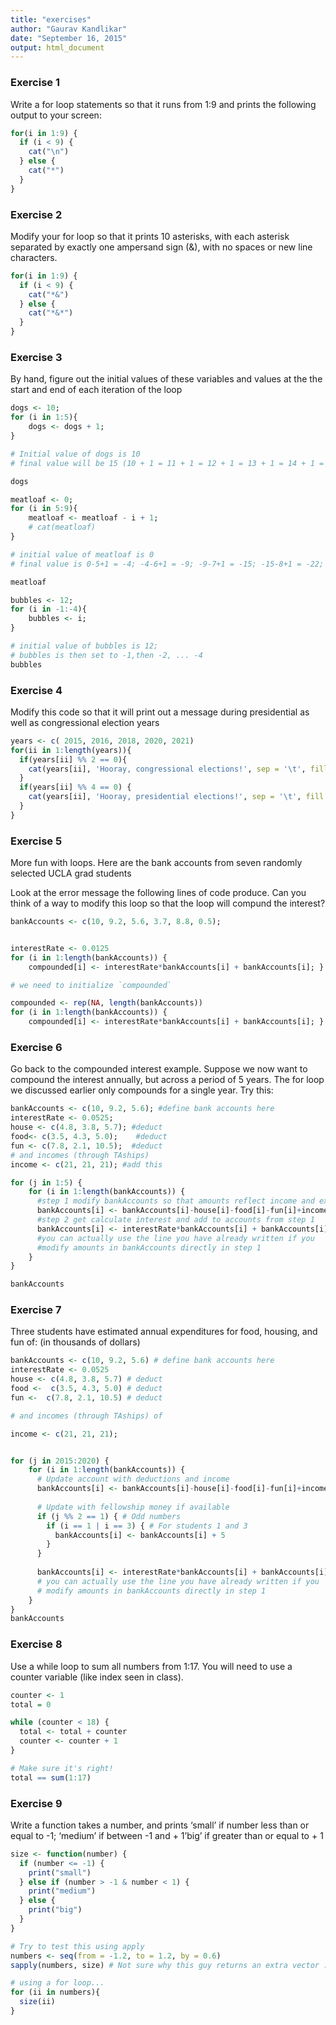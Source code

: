 ```yaml
---
title: "exercises"
author: "Gaurav Kandlikar"
date: "September 16, 2015"
output: html_document
---
```


### Exercise 1
Write a for loop statements so that it runs from 1:9 and prints the following output to your screen:
```r
for(i in 1:9) {
  if (i < 9) {
    cat("\n")
  } else {
    cat("*")
  }
}
```


### Exercise 2
Modify your for loop so that it prints 10 asterisks, with each asterisk separated by exactly one ampersand sign (&), with no spaces or new line characters.

```r
for(i in 1:9) {
  if (i < 9) {
    cat("*&")
  } else {
    cat("*&*")
  }
}

```

### Exercise 3
By hand, figure out the initial values of these variables and values at the the start and end of each iteration of the loop

```r
dogs <- 10;
for (i in 1:5){
    dogs <- dogs + 1; 
}

# Initial value of dogs is 10
# final value will be 15 (10 + 1 = 11 + 1 = 12 + 1 = 13 + 1 = 14 + 1 = 15)

dogs
```

```r
meatloaf <- 0; 
for (i in 5:9){
    meatloaf <- meatloaf - i + 1;
    # cat(meatloaf) 
}

# initial value of meatloaf is 0
# final value is 0-5+1 = -4; -4-6+1 = -9; -9-7+1 = -15; -15-8+1 = -22; -22-9+1 = -30

meatloaf
```

```r
bubbles <- 12;
for (i in -1:-4){
    bubbles <- i;
}

# initial value of bubbles is 12;
# bubbles is then set to -1,then -2, ... -4
bubbles
```

### Exercise 4
Modify this code so that it will print out a message during presidential as well as congressional election years

```r
years <- c( 2015, 2016, 2018, 2020, 2021)
for(ii in 1:length(years)){
  if(years[ii] %% 2 == 0){
    cat(years[ii], 'Hooray, congressional elections!', sep = '\t', fill = T)
  } 
  if(years[ii] %% 4 == 0) {
    cat(years[ii], 'Hooray, presidential elections!', sep = '\t', fill = T)
  }
}
```

### Exercise 5 
More fun with loops. Here are the bank accounts from seven randomly selected UCLA grad students

Look at the error message the following lines of code produce. Can you think of a way to modify this loop so that the loop will compund the interest?

```r
bankAccounts <- c(10, 9.2, 5.6, 3.7, 8.8, 0.5);


interestRate <- 0.0125
for (i in 1:length(bankAccounts)) {
    compounded[i] <- interestRate*bankAccounts[i] + bankAccounts[i]; }

# we need to initialize `compounded`

compounded <- rep(NA, length(bankAccounts))
for (i in 1:length(bankAccounts)) {
    compounded[i] <- interestRate*bankAccounts[i] + bankAccounts[i]; }
```

### Exercise 6

Go back to the compounded interest example. Suppose we now want to compound the interest annually, but across a period of 5 years. The for loop we discussed earlier only compounds for a single year. Try this:

```r
bankAccounts <- c(10, 9.2, 5.6); #define bank accounts here
interestRate <- 0.0525;   
house <- c(4.8, 3.8, 5.7); #deduct
food<- c(3.5, 4.3, 5.0);    #deduct
fun <- c(7.8, 2.1, 10.5);  #deduct
# and incomes (through TAships)
income <- c(21, 21, 21); #add this

for (j in 1:5) {
    for (i in 1:length(bankAccounts)) {
      #step 1 modify bankAccounts so that amounts reflect income and expenses
      bankAccounts[i] <- bankAccounts[i]-house[i]-food[i]-fun[i]+income[i]
      #step 2 get calculate interest and add to accounts from step 1
      bankAccounts[i] <- interestRate*bankAccounts[i] + bankAccounts[i];
      #you can actually use the line you have already written if you
      #modify amounts in bankAccounts directly in step 1
    }
}

bankAccounts
```


### Exercise 7
Three students have estimated annual expenditures for food, housing, and fun of: (in thousands of dollars)
```r
bankAccounts <- c(10, 9.2, 5.6) # define bank accounts here
interestRate <- 0.0525   
house <- c(4.8, 3.8, 5.7) # deduct
food <-  c(3.5, 4.3, 5.0) # deduct
fun <-  c(7.8, 2.1, 10.5) # deduct

# and incomes (through TAships) of 

income <- c(21, 21, 21);


for (j in 2015:2020) {
    for (i in 1:length(bankAccounts)) {
      # Update account with deductions and income
      bankAccounts[i] <- bankAccounts[i]-house[i]-food[i]-fun[i]+income[i]
      
      # Update with fellowship money if available
      if (j %% 2 == 1) { # Odd numbers
        if (i == 1 | i == 3) { # For students 1 and 3
          bankAccounts[i] <- bankAccounts[i] + 5
        }
      }
      
      bankAccounts[i] <- interestRate*bankAccounts[i] + bankAccounts[i]
      # you can actually use the line you have already written if you
      # modify amounts in bankAccounts directly in step 1
    }
}
bankAccounts
```


### Exercise 8
Use a while loop to sum all numbers from 1:17. You will need to use a counter variable (like index seen in class).

```r
counter <- 1
total = 0

while (counter < 18) {
  total <- total + counter
  counter <- counter + 1
}

# Make sure it's right!
total == sum(1:17)
```

### Exercise 9
Write a function takes a number, and prints ‘small’ if number less than or equal to -1; ‘medium’ if between -1 and + 1’big’ if greater than or equal to + 1

```r
size <- function(number) {
  if (number <= -1) {
    print("small")
  } else if (number > -1 & number < 1) {
    print("medium")
  } else {
    print("big")
  }
}

# Try to test this using apply
numbers <- seq(from = -1.2, to = 1.2, by = 0.6)
sapply(numbers, size) # Not sure why this guy returns an extra vector :(

# using a for loop...
for (ii in numbers){
  size(ii)
}
```